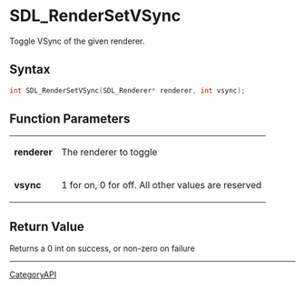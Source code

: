 = SDL_RenderSetVSync =

Toggle VSync of the given renderer.

== Syntax ==

<syntaxhighlight lang='c'>
int SDL_RenderSetVSync(SDL_Renderer* renderer, int vsync);
</syntaxhighlight>

== Function Parameters ==

{|
|'''renderer'''
|The renderer to toggle
|-
|'''vsync'''
|1 for on, 0 for off. All other values are reserved
|}

== Return Value ==

Returns a 0 int on success, or non-zero on failure

----
[[CategoryAPI]]


